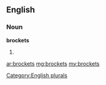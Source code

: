 ==English==

===Noun===
'''brockets'''

# {{plural of|[[brocket]]}}

[[Category:English plurals]]

[[ar:brockets]]
[[mg:brockets]]
[[my:brockets]]